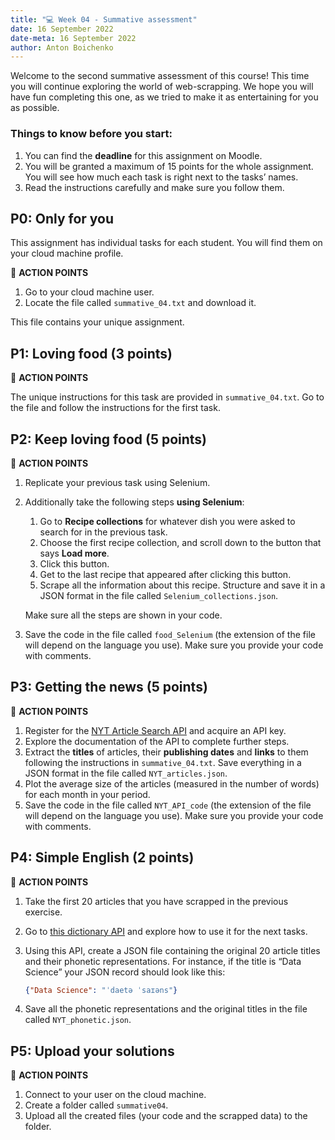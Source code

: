 ```yaml
---
title: "💻 Week 04 - Summative assessment"
date: 16 September 2022
date-meta: 16 September 2022
author: Anton Boichenko
---
```


Welcome to the second summative assessment of this course! This time you will continue exploring the world of web-scrapping. We hope you will have fun completing this one, as we tried to make it as entertaining for you as possible. 

### Things to know before you start:  

1. You can find the **deadline** for this assignment on Moodle.
2. You will be granted a maximum of 15 points for the whole assignment. You will see how much each task is right next to the tasks' names. 
3. Read the instructions carefully and make sure you follow them.

## P0: Only for you 

This assignment has individual tasks for each student. You will find them on your cloud machine profile. 

🎯 **ACTION POINTS**

1. Go to your cloud machine user.
2. Locate the file called `summative_04.txt` and download it.

This file contains your unique assignment. 

## P1: Loving food (3 points)

🎯 **ACTION POINTS**

The unique instructions for this task are provided in `summative_04.txt`. Go to the file and follow the instructions for the first task. 

## P2: Keep loving food (5 points)

🎯 **ACTION POINTS**

1. Replicate your previous task using Selenium.
2. Additionally take the following steps **using Selenium**:

    1. Go to **Recipe collections** for whatever dish you were asked to search for in the previous task.
    2. Choose the first recipe collection, and scroll down to the button that says **Load more**.
    3. Click this button.
    4. Get to the last recipe that appeared after clicking this button. 
    5. Scrape all the information about this recipe. Structure and save it in a JSON format in the file called `Selenium_collections.json`. 

    Make sure all the steps are shown in your code. 

3. Save the code in the file called `food_Selenium` (the extension of the file will depend on the language you use). Make sure you provide your code with comments. 

## P3: Getting the news (5 points)

🎯 **ACTION POINTS**

1. Register for the [NYT Article Search API](https://developer.nytimes.com/docs/articlesearch-product/1/overview) and acquire an API key.
2. Explore the documentation of the API to complete further steps.
3. Extract the **titles** of articles, their **publishing dates** and **links** to them following the instructions in `summative_04.txt`. Save everything in a JSON format in the file called `NYT_articles.json`.  
4. Plot the average size of the articles (measured in the number of words) for each month in your period. 
5. Save the code in the file called `NYT_API_code` (the extension of the file will depend on the language you use). Make sure you provide your code with comments. 

## P4: Simple English (2 points)

🎯 **ACTION POINTS**

1. Take the first 20 articles that you have scrapped in the previous exercise. 
2. Go to [this dictionary API](https://dictionaryapi.dev/) and explore how to use it for the next tasks. 
3. Using this API, create a JSON file containing the original 20 article titles and their phonetic representations. For instance, if the title is "Data Science" your JSON record should look like this:

    ```json
    {"Data Science": "ˈdaetə ˈsaɪəns"}
    ```

4. Save all the phonetic representations and the original titles in the file called `NYT_phonetic.json`.

## P5: Upload your solutions 

🎯 **ACTION POINTS**

1. Connect to your user on the cloud machine.
2. Create a folder called `summative04`.
3. Upload all the created files (your code and the scrapped data) to the folder.
